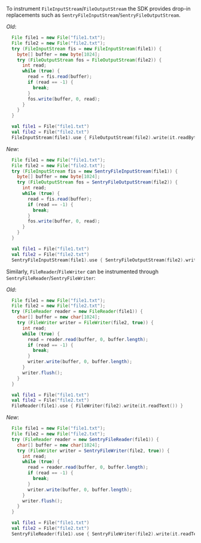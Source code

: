 To instrument `FileInputStream`/`FileOutputStream` the SDK provides drop-in replacements such as `SentryFileInputStream`/`SentryFileOutputStream`.

_Old_:
```java
  File file1 = new File("file1.txt");
  File file2 = new File("file2.txt");
  try (FileInputStream fis = new FileInputStream(file1)) {
    byte[] buffer = new byte[1024];
    try (FileOutputStream fos = FileOutputStream(file2)) {
      int read;
      while (true) {
        read = fis.read(buffer);
        if (read == -1) {
          break;
        }
        fos.write(buffer, 0, read);
      }
    }
  }
```

```kotlin
  val file1 = File("file1.txt")
  val file2 = File("file2.txt")
  FileInputStream(file1).use { FileOutputStream(file2).write(it.readBytes()) }
```

_New_:
```java
  File file1 = new File("file1.txt");
  File file2 = new File("file2.txt");
  try (FileInputStream fis = new SentryFileInputStream(file1)) {
    byte[] buffer = new byte[1024];
    try (FileOutputStream fos = SentryFileOutputStream(file2)) {
      int read;
      while (true) {
        read = fis.read(buffer);
        if (read == -1) {
          break;
        }
        fos.write(buffer, 0, read);
      }
    }
  }
```

```kotlin
  val file1 = File("file1.txt")
  val file2 = File("file2.txt")
  SentryFileInputStream(file1).use { SentryFileOutputStream(file2).write(it.readBytes()) }
```

Similarly, `FileReader`/`FileWriter` can be instrumented through `SentryFileReader`/`SentryFileWriter`:

_Old_:
```java
  File file1 = new File("file1.txt");
  File file2 = new File("file2.txt");
  try (FileReader reader = new FileReader(file1)) {
    char[] buffer = new char[1024];
    try (FileWriter writer = FileWriter(file2, true)) {
      int read;
      while (true) {
        read = reader.read(buffer, 0, buffer.length);
        if (read == -1) {
          break;
        }
        writer.write(buffer, 0, buffer.length);
      }
      writer.flush();
    }
  }
```

```kotlin
  val file1 = File("file1.txt")
  val file2 = File("file2.txt")
  FileReader(file1).use { FileWriter(file2).write(it.readText()) }
```

_New_:
```java
  File file1 = new File("file1.txt");
  File file2 = new File("file2.txt");
  try (FileReader reader = new SentryFileReader(file1)) {
    char[] buffer = new char[1024];
    try (FileWriter writer = SentryFileWriter(file2, true)) {
      int read;
      while (true) {
        read = reader.read(buffer, 0, buffer.length);
        if (read == -1) {
          break;
        }
        writer.write(buffer, 0, buffer.length);
      }
      writer.flush();
    }
  }
```

```kotlin
  val file1 = File("file1.txt")
  val file2 = File("file2.txt")
  SentryFileReader(file1).use { SentryFileWriter(file2).write(it.readText()) }
```
